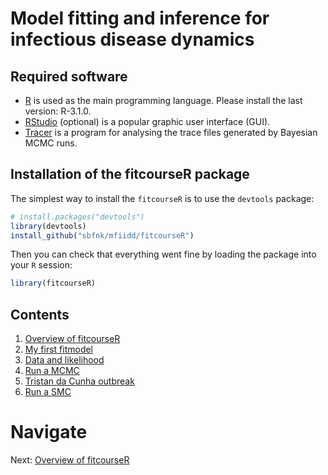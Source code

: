 # Model fitting and inference for infectious disease dynamics

## Required software
* [R](http://cran.r-project.org) is used as the main programming language. Please install the last version: R-3.1.0. 
* [RStudio](http://www.rstudio.com/products/rstudio/download/) (optional) is a popular graphic user interface (GUI).
* [Tracer](http://tree.bio.ed.ac.uk/software/tracer) is a program for analysing the trace files generated by Bayesian MCMC runs.

## Installation of the fitcourseR package

The simplest way to install the `fitcourseR` is to use the `devtools` package:

```r
# install.packages("devtools")
library(devtools)
install_github("sbfnk/mfiidd/fitcourseR")
```

Then you can check that everything went fine by loading the package into your `R` session:

```r
library(fitcourseR)
```

## Contents

1. [Overview of fitcourseR](fitcourseR.md)
2. [My first fitmodel](first_fitmodel.md)
3. [Data and likelihood](data_likelihood.md)
4. [Run a MCMC](mcmc.md)
5. [Tristan da Cunha outbreak](play_with_seitl.md)
6. [Run a SMC](smc.md)


# Navigate
Next: [Overview of fitcourseR](fitcourseR.md)